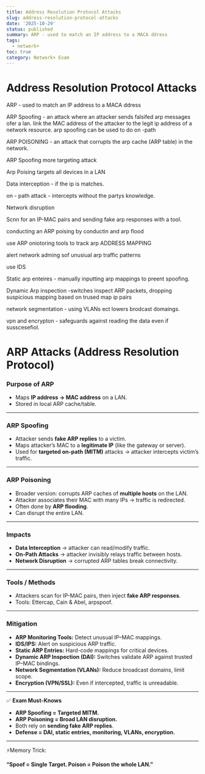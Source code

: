```yaml
---
title: Address Resolution Protocol Attacks
slug: address-resolution-protocol-attacks
date: '2025-10-29'
status: published
summary: ARP - used to match an IP address to a MACA ddress
tags:
  - network+
toc: true
category: Network+ Exam
---
```


# Address Resolution Protocol Attacks

ARP - used to match an IP address to a MACA ddress 

ARP Spoofing - an attack where an attacker sends falsifed arp messages ofer a lan. link the MAC address of the attacker to the legit ip address of a network resource. arp spoofing can be used to do on -path 

ARP POISONING - an attack that corrupts the arp cache (ARP table) in the network. 

ARP Spoofing more targeting attack 

Arp Poising targets all devices in a LAN

Data interception - if the ip is matches. 

on - path attack - intercepts without the partys knowledge. 

Network disruption

Scnn for an IP-MAC pairs and sending fake arp responses with a tool. 

conducting an ARP poising by conductin and arp flood 

use ARP oniotoring tools to track arp ADDRESS MAPPING 

alert network adming sof unusiual arp traffic patterns 

use IDS 

Static arp enteires - manually inputting arp mappings to preent spoofing. 

Dynamic Arp inspection -switches inspect ARP packets, dropping suspicious mapping based on trused map ip pairs 

network segmentation - using VLANs ect lowers brodcast domaings. 

vpn and encrypton - safeguards against reading the data even if susscesefiol. 

# ARP Attacks (Address Resolution Protocol)

### Purpose of ARP

- Maps **IP address → MAC address** on a LAN.
- Stored in local ARP cache/table.

---

### ARP Spoofing

- Attacker sends **fake ARP replies** to a victim.
- Maps attacker’s MAC to a **legitimate IP** (like the gateway or server).
- Used for **targeted on-path (MITM)** attacks → attacker intercepts victim’s traffic.

---

### ARP Poisoning

- Broader version: corrupts ARP caches of **multiple hosts** on the LAN.
- Attacker associates their MAC with many IPs → traffic is redirected.
- Often done by **ARP flooding**.
- Can disrupt the entire LAN.

---

### Impacts

- **Data Interception** → attacker can read/modify traffic.
- **On-Path Attacks** → attacker invisibly relays traffic between hosts.
- **Network Disruption** → corrupted ARP tables break connectivity.

---

### Tools / Methods

- Attackers scan for IP-MAC pairs, then inject **fake ARP responses**.
- Tools: Ettercap, Cain & Abel, arpspoof.

---

### Mitigation

- **ARP Monitoring Tools:** Detect unusual IP–MAC mappings.
- **IDS/IPS:** Alert on suspicious ARP traffic.
- **Static ARP Entries:** Hard-code mappings for critical devices.
- **Dynamic ARP Inspection (DAI):** Switches validate ARP against trusted IP–MAC bindings.
- **Network Segmentation (VLANs):** Reduce broadcast domains, limit scope.
- **Encryption (VPN/SSL):** Even if intercepted, traffic is unreadable.

---

✅ **Exam Must-Knows**

- **ARP Spoofing = Targeted MITM.**
- **ARP Poisoning = Broad LAN disruption.**
- Both rely on **sending fake ARP replies**.
- **Defense = DAI, static entries, monitoring, VLANs, encryption.**

---

⚡Memory Trick:

**“Spoof = Single Target. Poison = Poison the whole LAN.”**
